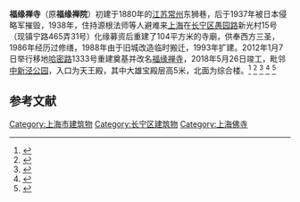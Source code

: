 '''福缘禅寺'''（原'''福缘禅院'''）初建于1880年的[[江苏|江苏]][[常州|常州]]东狮巷，后于1937年被日本侵略军摧毁，1938年，住持源根法师等人避难来[[上海|上海]]在[[长宁区|长宁区]][[愚园路|愚园路]]新光村15号（现镇宁路465弄31号）化缘募资后重建了104平方米的寺廟，供奉西方三圣，1986年经历过修缮，1988年由于旧城改造临时搬迁，1993年扩建。2012年1月7日举行移地[[哈密路|哈密路]]1333号重建奠基并改名[[福缘禅寺|福缘禅寺]]，2018年5月26日竣工，毗邻[[中新泾公园|中新泾公园]]，入口为天王殿，其中大雄宝殿层高5米，北面为综合楼。<ref>{{cite web|url=https://m.sohu.com/n/463416942/?pvid=000115_3w_a|title=长宁再添文化新地标！"福缘湾·九华商业广场"今年底试运营！-新闻频道-手机搜狐|website=m.sohu.com|access-date=2020-10-04|archive-date=2020-10-07|archive-url=https://web.archive.org/web/20201007233940/https://m.sohu.com/n/463416942/?pvid=000115_3w_a|dead-url=no}}</ref>
<ref>{{cite web|url=https://www.pusa123.com/pusa/news/fo/24469.shtml|title=上海福缘禅院隆重举行移地重建奠基仪式 — 菩萨在线|website=www.pusa123.com|access-date=2020-10-04|archive-date=2020-10-08|archive-url=https://web.archive.org/web/20201008220753/https://www.pusa123.com/pusa/news/fo/24469.shtml|dead-url=no}}</ref>
<ref>{{Cite web |url=https://gaj.sh.gov.cn/cnga/list/toGjDetail?pa=c756679f93e8708ff84e9b9f6ac3380c16cfea80594e23910a37e7d08e4d539c |title=存档副本 |access-date=2020-10-04 |archive-date=2020-10-07 |archive-url=https://web.archive.org/web/20201007182514/https://gaj.sh.gov.cn/cnga/list/toGjDetail?pa=c756679f93e8708ff84e9b9f6ac3380c16cfea80594e23910a37e7d08e4d539c |dead-url=no }}</ref>
<ref>{{Cite web |url=https://new.qq.com/omn/20200807/20200807A04UEV00.html |title=存档副本 |access-date=2020-10-04 |archive-date=2020-10-09 |archive-url=https://web.archive.org/web/20201009113521/https://new.qq.com/omn/20200807/20200807A04UEV00.html |dead-url=no }}</ref>
<ref>{{cite web|url=http://www.shxwcb.com/215938.html|title=长达3.7公里的沿河慢行道！哈密路新泾港沿线“慢行系统”，一期工程计划年底实施 - 周到上海|website=www.shxwcb.com}}</ref>

==参考文献==
{{reflist}}

[[Category:上海市建筑物|Category:上海市建筑物]]
[[Category:长宁区建筑物|Category:长宁区建筑物]]
[[Category:上海佛寺|Category:上海佛寺]]